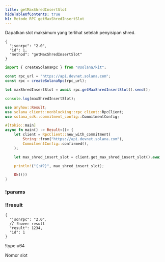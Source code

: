 ```yaml
---
title: getMaxShredInsertSlot
hideTableOfContents: true
h1: Metode RPC getMaxShredInsertSlot
---
```


Dapatkan slot maksimum yang terlihat setelah penyisipan shred.

<APIMethod>

```jsonc !!request curl
{
  "jsonrpc": "2.0",
  "id": 1,
  "method": "getMaxShredInsertSlot"
}
```

```ts !!request title="Kit"
import { createSolanaRpc } from "@solana/kit";

const rpc_url = "https://api.devnet.solana.com";
const rpc = createSolanaRpc(rpc_url);

let maxShredInsertSlot = await rpc.getMaxShredInsertSlot().send();

console.log(maxShredInsertSlot);
```

```rs !!request title="Rust"
use anyhow::Result;
use solana_client::nonblocking::rpc_client::RpcClient;
use solana_sdk::commitment_config::CommitmentConfig;

#[tokio::main]
async fn main() -> Result<()> {
    let client = RpcClient::new_with_commitment(
        String::from("https://api.devnet.solana.com"),
        CommitmentConfig::confirmed(),
    );

    let max_shred_insert_slot = client.get_max_shred_insert_slot().await?;

    println!("{:#?}", max_shred_insert_slot);

    Ok(())
}
```

### !params

### !!result

```jsonc !response
{
  "jsonrpc": "2.0",
  // !hover result
  "result": 1234,
  "id": 1
}
```

!type u64

Nomor slot

</APIMethod>
